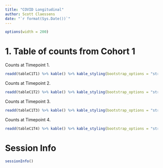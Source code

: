 ```yaml
---
title: "COVID Longitudinal"
author: Scott Claessens
date: "`r format(Sys.Date())`"
---
```


```r
options(width = 200)
```

# 1. Table of counts from Cohort 1

Counts at Timepoint 1.

```r
readd(tableC1T1) %>% kable() %>% kable_styling(bootstrap_options = "striped", full_width = F)
```

Counts at Timepoint 2.

```r
readd(tableC1T2) %>% kable() %>% kable_styling(bootstrap_options = "striped", full_width = F)
```

Counts at Timepoint 3.

```r
readd(tableC1T3) %>% kable() %>% kable_styling(bootstrap_options = "striped", full_width = F)
```

Counts at Timepoint 4.

```r
readd(tableC1T4) %>% kable() %>% kable_styling(bootstrap_options = "striped", full_width = F)
```

# Session Info

```r
sessionInfo()
```

